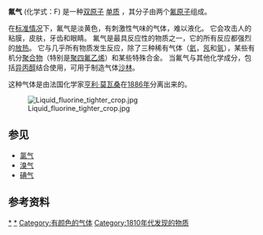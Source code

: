 {{about||元素本身|氟}}
{{Chembox
| Name =
| ImageFile = Difluorine-2D-dimensions.png
| ImageFile1 = 
| ImageSize = 160px
| ImageName = 
| IUPACName =
| OtherNames = 
| Section1 = {{Chembox Identifiers 
| CASNo = 7782-41-4
| CASNo_Ref = {{cascite|correct|CAS}}
| EINECS = 231-954-8
| RTECS = 
| ATC = {{ATC|}}
| DrugBank = 
| PubChem = 24524
| chEBI = 
| NrE = 
| FEMA = 
| SMILES = FF
| InChI = 
| InChIKey = 
| StdInChI = 
| StdInChIKey = 
}}
| Section2 = {{Chembox Properties 
| Appearance =黄色气体，有刺激性气味 <ref name="ICSC">{{ICSC|7782-41-4}}</ref>
| 化学式 = F<sub>2</sub>
| MolarMass = 37.9968064 ± 0.000001
| MeltingPtC =-219
| Melting_notes = <ref name="ICSC"/>
| BoilingPtC  =-188
| Boiling_notes = <ref name="ICSC"/>
| Solubility = 反应<ref name="ICSC"/>
| DensityLiquid =-188.13°C下为 1.5127
| 黏度 = 
| CriticalPt =52.2 bar，144.3K<ref>{{Lien web |url= http://www.flexwareinc.com/gasprop.htm |title= Properties of Various Gases |site= flexwareinc.com |access-date= 12 April 2010 |archive-date= 2012-05-19 |archive-url= https://web.archive.org/web/20120519021833/http://www.flexwareinc.com/gasprop.htm |dead-url= yes }}</ref>
| TriplePt = 
| 热导率 = 
| 电导率 = 
}}
|Section7 = {{Chembox Hazards
| EUHazardSymbol = {{Chembox EUHazardSymbol|T+|C}}
| RPhrases = {{R7}}、{{R26}}、{{R35}}
| SPhrases = {{S9}}、{{S26}}、{{S45}}{{S1/2}}、{{S36/37/39}}
| NFPA-H = 4
| NFPA-F = 0
|NFPA-R = 4
| NFPA-O = W
| GHSPictograms = {{GHS skull and crossbones}}{{GHS flame over circle}}{{GHS corrosion}} <ref name="SGH">Numéro index {{IndexCE|009-001-00-0}} dans le tableau 3.1 de l'annexe VI du [http://eur-lex.europa.eu/LexUriServ/LexUriServ.do?uri=OJ:L:2008:353:0001:1355:FR:PDF règlement CE {{N°}}1272/2008] (16 décembre 2008)</ref>
| HPhrases = H270、H330、H314
| LD50 = 
| LC50 =185ppm（大鼠，体积计）<br />150ppm（老鼠）<br />170ppm（豚鼠）
}}
|Section8 = {{Chembox Related
| OtherCpds = [[氯气|氯气]]<br />[[溴气|溴气]]<br />[[碘气|碘气]] 
}}
}}

'''氟气''' (化学式：F{{sub|2}}) 是一种[[双原子分子|双原子]] [[单质|单质]] ，其分子由两个[[氟|氟]][[原子|原子]]组成。

在[[标准情况|标准情况]]下，氟气是淡黄色，有刺激性气味的气体，难以液化。 它会攻击人的粘膜，皮肤，牙齿和眼睛。 氟气是最具反应性的物质之一，它的所有反应都强烈的[[放热反应|放热]]。 它与几乎所有物质发生反应，除了三种稀有气体（[[氦|氦]]，[[氖|氖]]和[[氩|氩]]），某些有机分[[聚合物|聚合物]]（特别是[[聚四氟乙烯|聚四氟乙烯]]）和某些特殊合金。 当氟气与其他化学成分，包括[[异丙醇|异丙醇]]结合使用，可用于制造气体[[沙林|沙林]]。

这种气体是由法国化学家[[亨利·莫瓦桑|亨利·莫瓦桑]]在[[1886年|1886年]]分离出来的。

[[Image:Liquid_fluorine_tighter_crop.jpg|left]]

== 参见 ==

* [[氯气|氯气]]
* [[溴气|溴气]]
* [[碘气|碘气]]

== 参考资料 ==
{{reflist}}

{{Diatomicelements}}
{{Subject bar
|portal1 = 化學
}}

[[Category:同核雙原子分子|*]]
[[Category:氟|*]]
[[Category:有颜色的气体|Category:有颜色的气体]]
[[Category:1810年代发现的物质|Category:1810年代发现的物质]]